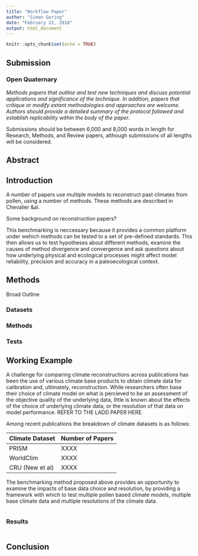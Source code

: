 ```yaml
---
title: "Workflow Paper"
author: "Simon Goring"
date: "February 22, 2018"
output: html_document
---
```


```r
knitr::opts_chunk$set(echo = TRUE)
```

## Submission

### Open Quaternary

*Methods papers that outline and test new techniques and discuss potential applications and significance of the technique. In addition, papers that critique or modify extant methodologies and approaches are welcome. Authors should provide a detailed summary of the protocol followed and establish replicability within the body of the paper.*

Submissions should be between 6,000 and 8,000 words in length for Research, Methods, and Review papers, although submissions of all lengths will be considered.

## Abstract


## Introduction

A number of papers use multiple models to reconstruct past climates from pollen, using a number of methods.  These methods are described in Chevalier &al.

Some background on reconstruction papers?

This benchmarking is neccessary because it provides a common platform under wehich methods can be tested to a set of pre-defined standards.  This then allows us to test hypotheses about different methods, examine the causes of method divergence and convergence and ask questions about how underlying physical and ecological processes might affect model reliability, precision and accuracy in a paleoecological context.

## Methods

Broad Outline

### Datasets


### Methods

### Tests

## Working Example

A challenge for comparing climate reconstructions across publications has been the use of various climate base products to obtain climate data for calibration and, ultimately, reconstruction.  While researchers often base their choice of climate model on what is percieved to be an assessment of the objective quality of the underlying data, little is known about the effects of the choice of underlying climate data, or the resolution of that data on model performance.  REFER TO THE LADD PAPER HERE.

Among recent publications the breakdown of climate datasets is as follows:

| Climate Dataset |  Number of Papers |
| --------------- | ----------------- |
| PRISM           |        XXXX       |
| WorldClim       |        XXXX       |
| CRU (New et al) |        XXXX       |


The benchmarking method proposed above provides an opportunity to examine the impacts of base data choice and resolution, by providing a framework with which to test multiple pollen based climate models, multiple base climate data and multiple resolutions of the climate data.

```r

```
### Results

```{}
```

## Conclusion

